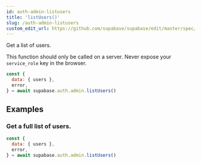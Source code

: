 ```yaml
---
id: auth-admin-listusers
title: 'listUsers()'
slug: /auth-admin-listusers
custom_edit_url: https://github.com/supabase/supabase/edit/master/spec/supabase_js_v2_legacy.yml
---
```



Get a list of users.

This function should only be called on a server. Never expose your `service_role` key in the browser.

```js
const {
  data: { users },
  error,
} = await supabase.auth.admin.listUsers()
```

## Examples

### Get a full list of users.

```js
const {
  data: { users },
  error,
} = await supabase.auth.admin.listUsers()
```
